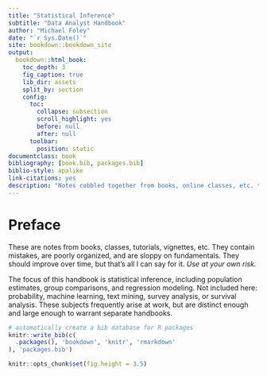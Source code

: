 ```yaml
--- 
title: "Statistical Inference"
subtitle: "Data Analyst Handbook"
author: "Michael Foley"
date: "`r Sys.Date()`"
site: bookdown::bookdown_site
output:
  bookdown::html_book:
    toc_depth: 3
    fig_caption: true
    lib_dir: assets
    split_by: section
    config:
      toc:
        collapse: subsection
        scroll_highlight: yes
        before: null
        after: null
      toolbar:
        position: static
documentclass: book
bibliography: [book.bib, packages.bib]
biblio-style: apalike
link-citations: yes
description: "Notes cobbled together from books, online classes, etc. to be used as quick reference for common work projects."
---
```


# Preface {-}

These are notes from books, classes, tutorials, vignettes, etc. They contain mistakes, are poorly organized, and are sloppy on fundamentals. They should improve over time, but that's all I can say for it. *Use at your own risk.*

The focus of this handbook is statistical inference, including population estimates, group comparisons, and regression modeling. Not included here: probability, machine learning, text mining, survey analysis, or survival analysis. These subjects frequently arise at work, but are distinct enough and large enough to warrant separate handbooks.

```r
# automatically create a bib database for R packages
knitr::write_bib(c(
  .packages(), 'bookdown', 'knitr', 'rmarkdown'
), 'packages.bib')

knitr::opts_chunk$set(fig.height = 3.5)
```
